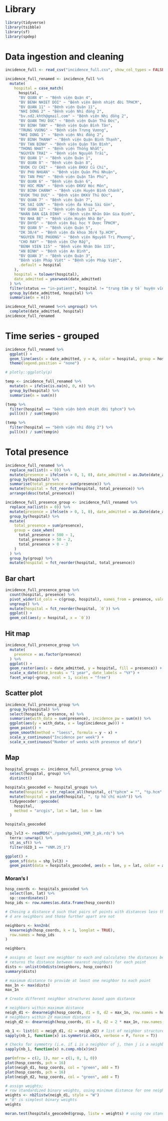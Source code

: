 # Library
```r
library(tidyverse)
library(tsibble)
library(sf)
library(spdep)
```

# Data ingestion and cleaning
```r
incidence_full <- read_csv("incidence_full.csv", show_col_types = FALSE)

incidence_full_renamed <- incidence_full %>%
  mutate(
    hospital = case_match(
      hospital,
      "BV QUAN 4" ~ "Bệnh viện Quận 4",
      "BV BENH NHIET DOI" ~ "Bênh viện Bệnh nhiệt đới TPHCM",
      "BV QUAN 11" ~ "Bệnh viện Quận 11",
      "NHI DONG 2" ~ "Bệnh viện Nhi đồng 2",
      "bv.nd2.khth@gmail.com" ~ "Bệnh viện Nhi đồng 2",
      "BV QUAN THU DUC" ~ "Bệnh viện Quận Thủ Đức",
      "BV BINH TAN" ~ "Bệnh viện Quận Bình Tân",
      "TRUNG VUONG" ~ "Bệnh viện Trưng Vương",
      "NHI DONG 1" ~ "Bệnh viện Nhi đồng 2",
      "BV BINH THANH" ~ "Bệnh viện Quận Bình Thạnh",
      "BV TAN BINH" ~ "Bệnh viện Quận Tân Bình",
      "THONG NHAT" ~ "Bệnh viện Thống Nhất",
      "NGUYEN TRAI" ~ "Bệnh viện Nguyễn Trãi",
      "BV QUAN 1" ~ "Bệnh viện Quận 1",
      "BV QUAN 8" ~ "Bệnh viện Quận 8",
      "BVDK CU CHI" ~ "Bệnh viện ĐKKV Củ Chi",
      "BV PHU NHUAN" ~ "Bệnh viện Quận Phú Nhuận",
      "BV TAN PHU" ~ "Bệnh viện Quận Tân Phú",
      "BV QUAN 6" ~ "Bệnh viện Quận 6",
      "BV HOC MON" ~ "Bệnh viện ĐKKV Hóc Môn",
      "BV BINH CHANH" ~ "Bệnh viện Huyện Bình Chánh",
      "BVDK THU DUC" ~ "Bệnh viện ĐKKV Thủ Đức",
      "BV QUAN 7" ~ "Bệnh viện Quận 7",
      "DK SAI GON" ~ "Bệnh viện đa khoa Sài Gòn",
      "BV QUAN 12" ~ "Bệnh viện Quận 12",
      "NHAN DAN GIA DINH" ~ "Bệnh viện Nhân Dân Gia Định",
      "BV NHA BE" ~ "Bệnh viện Huyện Nhà Bè",
      "BV DHYD" ~ "Bệnh viện Đại học Y Dược TPHCM",
      "BV QUAN 5" ~ "Bệnh viện Quận 5",
      "DK 30/4" ~ "Bệnh viện đa khoa 30/4 Tp.HCM",
      "NGUYEN TRI PHUONG" ~ "Bệnh viện Nguyễn Tri Phương",
      "CHO RAY" ~ "Bệnh viện Chợ Rẫy",
      "BENH VIEN 115" ~ "Bệnh viện Nhân Dân 115",
      "AN BINH" ~ "Bệnh viện An Bình",
      "BV QUAN 3" ~ "Bệnh viện Quận 3",
      "Bênh viện Pháp Việt" ~ "Bệnh viện Pháp Việt",
      .default = hospital
    ),
    hospital = tolower(hospital),
    date_admitted = yearweek(date_admitted)
  ) %>%
  filter(status == "in-patient", hospital != "trung tâm y tế  huyện vĩnh hưng") %>%
  group_by(date_admitted, hospital) %>%
  summarise(n = n())

incidence_full_renamed %<>% ungroup() %>%
  complete(date_admitted, hospital)
incidence_full_renamed
```


# Time series - grouped

```r
incidence_full_renamed %>%
  ggplot() +
  geom_line(aes(x = date_admitted, y = n, color = hospital, group = hospital)) +
  theme(legend.position = "none")

# plotly::ggplotly(p)
```

```r
temp <- incidence_full_renamed %>%
  mutate(n = ifelse(is.na(n), 0, n)) %>%
  group_by(hospital) %>%
  summarise(n = sum(n))

(temp %>%
  filter(hospital == "bênh viện bệnh nhiệt đới tphcm") %>%
  pull(n)) / sum(temp$n)

(temp %>%
  filter(hospital == "bệnh viện nhi đồng 2") %>%
  pull(n)) / sum(temp$n)
```


# Total presence

```r
incidence_full_renamed %>%
  replace_na(list(n = 0)) %>%
  mutate(presence = ifelse(n > 0, 1, 0), date_admitted = as.Date(date_admitted)) %>%
  group_by(hospital) %>%
  summarise(total_presence = sum(presence)) %>%
  mutate(hospital = fct_reorder(hospital, total_presence)) %>%
  arrange(desc(total_presence))
```


```r
incidence_full_presence_group <- incidence_full_renamed %>%
  replace_na(list(n = 0)) %>%
  mutate(presence = ifelse(n > 0, 1, 0), date_admitted = as.Date(date_admitted)) %>%
  group_by(hospital) %>%
  mutate(
    total_presence = sum(presence),
    group = case_when(
      total_presence > 500 ~ 1,
      total_presence > 50 ~ 2,
      total_presence > 0 ~ 3
    )
  ) %>%
  group_by(group) %>%
  mutate(hospital = fct_reorder(hospital, total_presence))
```

## Bar chart
```r
incidence_full_presence_group %>%
  count(hospital, presence) %>%
  pivot_wider(id_cols = c(group, hospital), names_from = presence, values_from = n) %>%
  ungroup() %>%
  mutate(hospital = fct_reorder(hospital, `0`)) %>%
  ggplot() +
  geom_col(aes(y = hospital, x = `0`))
```

## Hit map
```r
incidence_full_presence_group %>%
  mutate(
    presence = as.factor(presence)
  ) %>%
  ggplot() +
  geom_raster(aes(x = date_admitted, y = hospital, fill = presence)) +
  scale_x_date(date_breaks = "1 year", date_labels = "%Y") +
  facet_wrap(~group, ncol = 1, scales = "free")
```

## Scatter plot
```r
incidence_full_presence_group %>%
  group_by(hospital) %>%
  select(hospital, presence, n) %>%
  summarise(with_data = sum(presence), incidence_pw = sum(n)) %>%
  ggplot(aes(y = with_data, x = log(incidence_pw))) +
  geom_point() +
  geom_smooth(method = "loess", formula = y ~ x) +
  scale_y_continuous("Incidence per week") +
  scale_x_continuous("Number of weeks with presence of data")
```

## Map

```r
hospital_groups <- incidence_full_presence_group %>%
  select(hospital, group) %>%
  distinct()
```


```r
hospitals_geocoded <- hospital_groups %>%
  mutate(hospital = str_replace_all(hospital, c("tphcm" = "", "tp.hcm" = ""))) %>%
  mutate(hospital = paste0(hospital, ", tp hồ chí minh")) %>%
  tidygeocoder::geocode(
    hospital,
    method = "arcgis", lat = lat, lon = lon
  )
```

```r
hospitals_geocoded
```

```r
shp_lvl3 <- readRDS("./gadm/gadm41_VNM_3_pk.rds") %>%
  terra::unwrap() %>%
  st_as_sf() %>%
  filter(GID_1 == "VNM.25_1")

ggplot() +
  geom_sf(data = shp_lvl3) +
  geom_point(data = hospitals_geocoded, aes(x = lon, y = lat, color = as.factor(group)))
```

### Moran's I

```r
hosp_coords <- hospitals_geocoded %>%
  select(lon, lat) %>%
  sp::coordinates()
hosp_ids <- row.names(as.data.frame(hosp_coords))

# Chosing a distance d such that pairs of points with distances less than
# d are neighbors and those further apart are not

neighbors <- knn2nb(
  knearneigh(hosp_coords, k = 1, longlat = TRUE),
  row.names = hosp_ids
)

neighbors

# assigns at least one neighbor to each and calculates the distances between
# returns the distance between nearest neighbors for each point
dists <- unlist(nbdists(neighbors, hosp_coords))
summary(dists)

# maximum distance to provide at least one neighbor to each point
max_1n <- max(dists)
max_1n

# Create different neighbor structures based upon distance

# neighbors within maximum distance
neigh_d1 <- dnearneigh(hosp_coords, d1 = 0, d2 = max_1n, row.names = hosp_ids)
# neighbors within 2X maximum distance
neigh_d2 <- dnearneigh(hosp_coords, d1 = 0, d2 = 2 * max_1n, row.names = hosp_ids)

nb_1 <- list(d1 = neigh_d1, d2 = neigh_d2) # list of neighbor structures
sapply(nb_1, function(x) is.symmetric.nb(x, verbose = F, force = T))

# Checks for symmetry (i.e. if i is a neighbor of j, then j is a neighbor of i). Does not always hold for k-nearest neighbours
sapply(nb_1, function(x) n.comp.nb(x)$nc)

par(mfrow = c(2, 1), mar = c(1, 0, 1, 0))
plot(hosp_coords, pch = 16)
plot(neigh_d1, hosp_coords, col = "green", add = T)
plot(hosp_coords, pch = 16)
plot(neigh_d2, hosp_coords, col = "green", add = T)

# assign weights;
# row standardized binary weights, using minimum distance for one neighbor
weights <- nb2listw(neigh_d1, style = "W")
# "B" is simplest binary weights
weights

moran.test(hospitals_geocoded$group, listw = weights) # using row standardised weights
```
